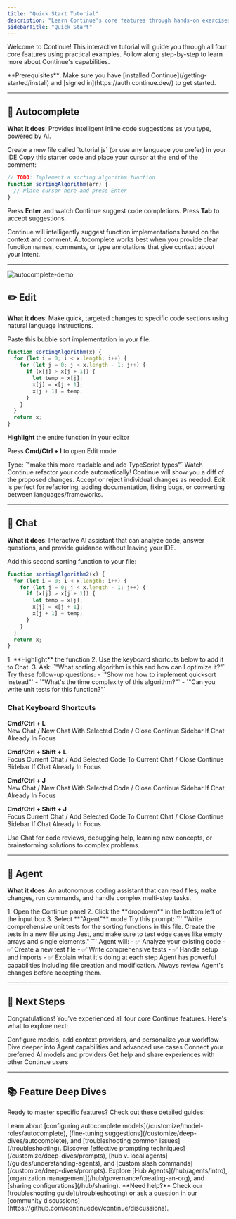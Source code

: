 ```yaml
---
title: "Quick Start Tutorial"
description: "Learn Continue's core features through hands-on exercises. Get started with Autocomplete, Edit, Chat, and Agent in minutes."
sidebarTitle: "Quick Start"
---
```


Welcome to Continue! This interactive tutorial will guide you through all four core features using practical examples. Follow along step-by-step to learn more about Continue's capabilities.

<Info>
  **Prerequisites**: Make sure you have [installed
  Continue](/getting-started/install) and [signed
  in](https://auth.continue.dev/) to get started.
</Info>

---

## 🔄 Autocomplete

**What it does**: Provides intelligent inline code suggestions as you type, powered by AI.

<Steps>
<Step title="Create a Test File">
Create a new file called `tutorial.js` (or use any language you prefer) in your IDE
</Step>

<Step title="Try Autocomplete">
Copy this starter code and place your cursor at the end of the comment:

```javascript
// TODO: Implement a sorting algorithm function
function sortingAlgorithm(arr) {
  // Place cursor here and press Enter
}
```

Press **Enter** and watch Continue suggest code completions. Press **Tab** to accept suggestions.

</Step>

<Step title="See the Magic">
Continue will intelligently suggest function implementations based on the context and comment.
</Step>
</Steps>

<Tip>
  Autocomplete works best when you provide clear function names, comments, or
  type annotations that give context about your intent.
</Tip>

---

![autocomplete-demo](../images/autocomplete-quick-start.gif)

## ✏️ Edit

**What it does**: Make quick, targeted changes to specific code sections using natural language instructions.

<Steps>
<Step title="Add Sample Code">
Paste this bubble sort implementation in your file:

```javascript
function sortingAlgorithm(x) {
  for (let i = 0; i < x.length; i++) {
    for (let j = 0; j < x.length - 1; j++) {
      if (x[j] > x[j + 1]) {
        let temp = x[j];
        x[j] = x[j + 1];
        x[j + 1] = temp;
      }
    }
  }
  return x;
}
```

</Step><Step title="Highlight the Function">
**Highlight** the entire function in your editor
</Step>

<Step title="Open Edit Mode">Press **Cmd/Ctrl + I** to open Edit mode</Step>

<Step title="Give Instructions">
  Type: `"make this more readable and add TypeScript types"`
</Step>

<Step title="Watch the Magic">
  Watch Continue refactor your code automatically!
</Step>

<Step title="Review Changes">
Continue will show you a diff of the proposed changes. Accept or reject individual changes as needed.
</Step>
</Steps>

<Note>
  Edit is perfect for refactoring, adding documentation, fixing bugs, or
  converting between languages/frameworks.
</Note>

---

## 💬 Chat

**What it does**: Interactive AI assistant that can analyze code, answer questions, and provide guidance without leaving your IDE.

<Steps>
<Step title="Add Another Function">
Add this second sorting function to your file:

```javascript
function sortingAlgorithm2(x) {
  for (let i = 0; i < x.length; i++) {
    for (let j = 0; j < x.length - 1; j++) {
      if (x[j] > x[j + 1]) {
        let temp = x[j];
        x[j] = x[j + 1];
        x[j + 1] = temp;
      }
    }
  }
  return x;
}
```

</Step>
<Step title="Start a Conversation">
1. **Highlight** the function 
2. Use the keyboard shortcuts below to add it to Chat.
3. Ask: `"What sorting algorithm is this and how can I optimize it?"`
</Step>

<Step title="Explore Further">
Try these follow-up questions:
- `"Show me how to implement quicksort instead"`
- `"What's the time complexity of this algorithm?"`
- `"Can you write unit tests for this function?"`
</Step>
</Steps>

### Chat Keyboard Shortcuts

<Tabs>
<Tab title="VS Code">

**Cmd/Ctrl + L**  
New Chat / New Chat With Selected Code / Close Continue Sidebar If Chat Already In Focus

**Cmd/Ctrl + Shift + L**  
Focus Current Chat / Add Selected Code To Current Chat / Close Continue Sidebar If Chat Already In Focus

</Tab>
<Tab title="JetBrains IDEs">

**Cmd/Ctrl + J**  
New Chat / New Chat With Selected Code / Close Continue Sidebar If Chat Already In Focus

**Cmd/Ctrl + Shift + J**  
Focus Current Chat / Add Selected Code To Current Chat / Close Continue Sidebar If Chat Already In Focus

</Tab>
</Tabs>

<Tip>
  Use Chat for code reviews, debugging help, learning new concepts, or
  brainstorming solutions to complex problems.
</Tip>

---

## 🤖 Agent

**What it does**: An autonomous coding assistant that can read files, make changes, run commands, and handle complex multi-step tasks.

<Steps>
<Step title="Switch to Agent Mode">
1. Open the Continue panel
2. Click the **dropdown** in the bottom left of the input box
3. Select **"Agent"** mode
</Step>

<Step title="Give Agent a Complex Task">
  Try this prompt: ``` "Write comprehensive unit tests for the sorting functions
  in this file. Create the tests in a new file using Jest, and make sure to test
  edge cases like empty arrays and single elements." ```
</Step>

<Step title="Watch Agent Work">
Agent will:
- ✅ Analyze your existing code
- ✅ Create a new test file
- ✅ Write comprehensive tests
- ✅ Handle setup and imports
- ✅ Explain what it's doing at each step
</Step>
</Steps>

<Warning>
  Agent has powerful capabilities including file creation and modification.
  Always review Agent's changes before accepting them.
</Warning>

---

## 🚀 Next Steps

Congratulations! You've experienced all four core Continue features. Here's what to explore next:

<CardGroup cols={2}>
  <Card title="Customize Your Setup" icon="gear" href="/customize/overview">
    Configure models, add context providers, and personalize your workflow
  </Card>
  <Card
    title="Advanced Features"
    icon="rocket"
    href="/features/agent/quick-start"
  >
    Dive deeper into Agent capabilities and advanced use cases
  </Card>
  <Card
    title="Model Providers"
    icon="brain"
    href="/customize/model-providers/overview"
  >
    Connect your preferred AI models and providers
  </Card>
  <Card
    title="Join Community"
    icon="users"
    href="https://discord.gg/NWtdYexhMs"
  >
    Get help and share experiences with other Continue users
  </Card>
</CardGroup>

---

## 📚 Feature Deep Dives

Ready to master specific features? Check out these detailed guides:

<AccordionGroup>
  <Accordion title="Autocomplete Deep Dive">
    Learn about [configuring autocomplete
    models](/customize/model-roles/autocomplete), [fine-tuning
    suggestions](/customize/deep-dives/autocomplete), and [troubleshooting
    common issues](/troubleshooting).
  </Accordion>

<Accordion title="Chat & Agent Best Practices">
  Discover [effective prompting techniques](/customize/deep-dives/prompts), [hub
  v. local agents](/guides/understanding-agents), and [custom slash
  commands](/customize/deep-dives/prompts).
</Accordion>

  <Accordion title="Enterprise & Teams">
    Explore [Hub Agents](/hub/agents/intro), [organization
    management](/hub/governance/creating-an-org), and [sharing
    configurations](/hub/sharing).
  </Accordion>
</AccordionGroup>

<Info>
  **Need help?** Check our [troubleshooting guide](/troubleshooting) or ask a
  question in our [community
  discussions](https://github.com/continuedev/continue/discussions).
</Info>
